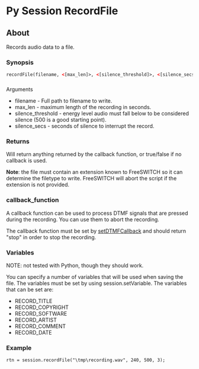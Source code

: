 
# Py Session RecordFile 

 

## About

Records audio data to a file.

### Synopsis

```xml
recordFile(filename, <[max_len]>, <[silence_threshold]>, <[silence_secs]>)
```

###   
Arguments

* filename - Full path to filename to write.
* max\_len - maximum length of the recording in seconds.
* silence\_threshold - energy level audio must fall below to be considered silence (500 is a good starting point).
* silence\_secs - seconds of silence to interrupt the record.

### Returns

Will return anything returned by the callback function, or true/false if no callback is used.

**Note**: the file must contain an extension known to FreeSWITCH so it can determine the filetype to write. FreeSWITCH will abort the script if the extension is not provided.

### callback_function

A callback function can be used to process DTMF signals that are pressed during the recording. You can use them to abort the recording.

The callback function must be set by [setDTMFCallback](Py_Session_SetDTMFCallback_13174079.mdx#about) and should return "stop" in order to stop the recording.

### Variables

NOTE: not tested with Python, though they should work.

You can specify a number of variables that will be used when saving the file. The variables must be set by using session.setVariable. The variables that can be set are:

* RECORD\_TITLE
* RECORD\_COPYRIGHT
* RECORD\_SOFTWARE
* RECORD\_ARTIST
* RECORD\_COMMENT
* RECORD\_DATE

### Example

```xml
rtn = session.recordFile("\tmp\recording.wav", 240, 500, 3);
```



